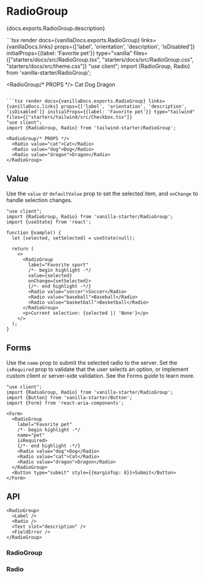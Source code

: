 

# RadioGroup

<PageDescription>{docs.exports.RadioGroup.description}</PageDescription>

<ExampleSwitcher>
  ```tsx render docs={vanillaDocs.exports.RadioGroup} links={vanillaDocs.links} props={['label', 'orientation', 'description', 'isDisabled']} initialProps={{label: 'Favorite pet'}} type="vanilla" files={["starters/docs/src/RadioGroup.tsx", "starters/docs/src/RadioGroup.css", "starters/docs/src/theme.css"]}
  "use client";
  import {RadioGroup, Radio} from 'vanilla-starter/RadioGroup';

  <RadioGroup/* PROPS */>
    <Radio value="cat">Cat</Radio>
    <Radio value="dog">Dog</Radio>
    <Radio value="dragon">Dragon</Radio>
  </RadioGroup>
  ```

  ```tsx render docs={vanillaDocs.exports.RadioGroup} links={vanillaDocs.links} props={['label', 'orientation', 'description', 'isDisabled']} initialProps={{label: 'Favorite pet'}} type="tailwind" files={["starters/tailwind/src/Checkbox.tsx"]}
  "use client";
  import {RadioGroup, Radio} from 'tailwind-starter/RadioGroup';

  <RadioGroup/* PROPS */>
    <Radio value="cat">Cat</Radio>
    <Radio value="dog">Dog</Radio>
    <Radio value="dragon">Dragon</Radio>
  </RadioGroup>
  ```
</ExampleSwitcher>

## Value

Use the `value` or `defaultValue` prop to set the selected item, and `onChange` to handle selection changes.

```tsx render
"use client";
import {RadioGroup, Radio} from 'vanilla-starter/RadioGroup';
import {useState} from 'react';

function Example() {
  let [selected, setSelected] = useState(null);

  return (
    <>
      <RadioGroup
        label="Favorite sport"
        /*- begin highlight -*/
        value={selected}
        onChange={setSelected}>
        {/*- end highlight -*/}
        <Radio value="soccer">Soccer</Radio>
        <Radio value="baseball">Baseball</Radio>
        <Radio value="basketball">Basketball</Radio>
      </RadioGroup>
      <p>Current selection: {selected || 'None'}</p>
    </>
  );
}
```

## Forms

Use the `name` prop to submit the selected radio to the server. Set the `isRequired` prop to validate that the user selects an option, or implement custom client or server-side validation. See the Forms guide to learn more.

```tsx render
"use client";
import {RadioGroup, Radio} from 'vanilla-starter/RadioGroup';
import {Button} from 'vanilla-starter/Button';
import {Form} from 'react-aria-components';

<Form>
  <RadioGroup
    label="Favorite pet"
    /*- begin highlight -*/
    name="pet"
    isRequired>
    {/*- end highlight -*/}
    <Radio value="dog">Dog</Radio>
    <Radio value="cat">Cat</Radio>
    <Radio value="dragon">Dragon</Radio>
  </RadioGroup>
  <Button type="submit" style={{marginTop: 8}}>Submit</Button>
</Form>
```

## API

<Anatomy />

```tsx links={{RadioGroup: '#radiogroup', Radio: '#radio'}}
<RadioGroup>
  <Label />
  <Radio />
  <Text slot="description" />
  <FieldError />
</RadioGroup>
```

### RadioGroup

<PropTable component={docs.exports.RadioGroup} links={docs.links} />

<StateTable defaultClassName="react-aria-RadioGroup" properties={docs.exports.RadioGroupRenderProps.properties} />

### Radio

<PropTable component={docs.exports.Radio} links={docs.links} />

<StateTable defaultClassName="react-aria-Radio" properties={docs.exports.RadioRenderProps.properties} />
